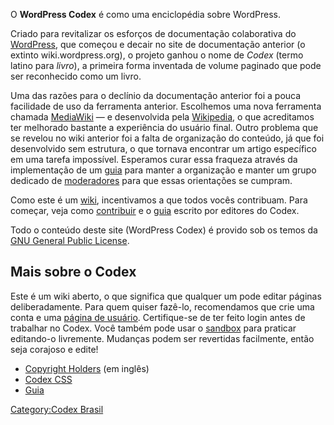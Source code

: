 {{Languages|
{{en|Codex:About}}
{{pt-br|Codex:Sobre}}
}}

O '''WordPress Codex''' é como uma enciclopédia sobre WordPress.

Criado para revitalizar os esforços de documentação colaborativa do [[WordPress]], que começou e decair no site de documentação anterior (o extinto wiki.wordpress.org), o projeto ganhou o nome de ''Codex'' (termo latino para ''livro''), a primeira forma inventada de volume paginado que pode ser reconhecido como um livro.

Uma das razões para o declínio da documentação anterior foi a pouca facilidade de uso da ferramenta anterior. Escolhemos uma nova ferramenta chamada [http://www.mediawiki.org/ MediaWiki] &mdash; e desenvolvida pela [http://wikipedia.org/ Wikipedia], o que acreditamos ter melhorado bastante a experiência do usuário final. Outro problema que se revelou no wiki anterior foi a falta de organização do conteúdo, já que foi desenvolvido sem estrutura, o que tornava encontrar um artigo específico em uma tarefa impossível. Esperamos curar essa fraqueza através da implementação de um [[pt-br:Codex:Guia|guia]] para manter a organização e manter um grupo dedicado de [[Documentation team|moderadores]] para que essas orientações se cumpram.

Como este é um [[Wikipedia:wiki|wiki]], incentivamos a que todos vocês contribuam. Para começar, veja como [[pt-br:Codex:Contribuir|contribuir]] e o [[pt-br:Codex:Guia|guia]] escrito por editores do Codex.

Todo o conteúdo deste site (WordPress Codex) é provido sob os temos da [[GPL|GNU General Public License]].

== Mais sobre o Codex ==
Este é um wiki aberto, o que significa que qualquer um pode editar páginas deliberadamente. Para quem quiser fazê-lo, recomendamos que crie uma conta e uma [[Codex:Creating a User Page|página de usuário]]. Certifique-se de ter feito login antes de trabalhar no Codex. Você também pode usar o [[sandbox]] para praticar editando-o livremente. Mudanças podem ser revertidas facilmente, então seja corajoso e edite!

* [[Copyright Holders]] (em inglês)
* [[Codex:Codex CSS|Codex CSS]]
* [[pt-br:Codex:Guia|Guia]]

[[Category:Codex Brasil]]